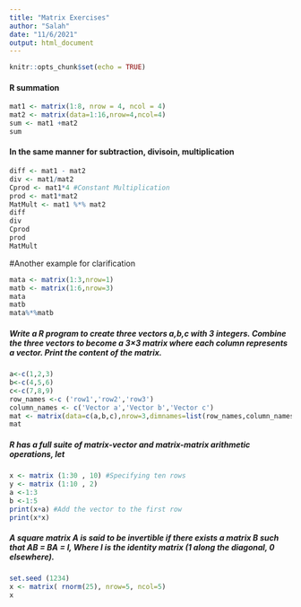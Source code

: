 ```yaml
---
title: "Matrix Exercises"
author: "Salah"
date: "11/6/2021"
output: html_document
---
```


```r
knitr::opts_chunk$set(echo = TRUE)
```

#### R summation
```r
mat1 <- matrix(1:8, nrow = 4, ncol = 4)
mat2 <- matrix(data=1:16,nrow=4,ncol=4)
sum <- mat1 +mat2
sum
```
#### In the same manner for subtraction, divisoin, multiplication
```r
diff <- mat1 - mat2
div <- mat1/mat2
Cprod <- mat1*4 #Constant Multiplication
prod <- mat1*mat2
MatMult <- mat1 %*% mat2
diff
div
Cprod
prod
MatMult
```

#Another example for clarification
```r

mata <- matrix(1:3,nrow=1)
matb <- matrix(1:6,nrow=3)
mata
matb
mata%*%matb
```


##### Write a R program to create three vectors a,b,c with 3 integers. Combine the three vectors to become a 3×3 matrix where each column represents a vector. Print the content of the matrix.
```r
a<-c(1,2,3)
b<-c(4,5,6)
c<-c(7,8,9)
row_names <-c ('row1','row2','row3')
column_names <- c('Vector a','Vector b','Vector c')
mat <- matrix(data=c(a,b,c),nrow=3,dimnames=list(row_names,column_names))
mat
```

##### R has a full suite of matrix-vector and matrix-matrix arithmetic operations, let
```r
x <- matrix (1:30 , 10) #Specifying ten rows
y <- matrix (1:10 , 2)
a <-1:3
b <-1:5
print(x+a) #Add the vector to the first row
print(x*x)
```
##### A square matrix A is said to be invertible if there exists a matrix B such that AB = BA = I, Where I is the identity matrix (1 along the diagonal, 0 elsewhere). 
```r
set.seed (1234)
x <- matrix( rnorm(25), nrow=5, ncol=5)
x
```

